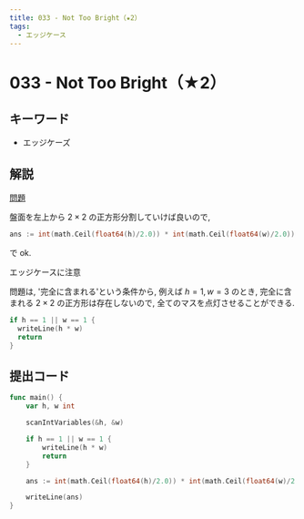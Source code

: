 ```yaml
---
title: 033 - Not Too Bright（★2）
tags:
  - エッジケース
---
```


# 033 - Not Too Bright（★2）

## キーワード

- エッジケーズ

## 解説

[問題](https://atcoder.jp/contests/typical90/tasks/typical90_ag)

盤面を左上から $2 \times 2$ の正方形分割していけば良いので,

```go
ans := int(math.Ceil(float64(h)/2.0)) * int(math.Ceil(float64(w)/2.0))
```

で ok.


<Callout type="warning" emoji="⚠️">
  エッジケースに注意
</Callout>

問題は, '完全に含まれる'という条件から, 例えば $h = 1, w = 3$ のとき, 完全に含まれる $2 \times 2$ の正方形は存在しないので, 全てのマスを点灯させることができる.

```go
if h == 1 || w == 1 {
  writeLine(h * w)
  return
}
```

## 提出コード

```go
func main() {
	var h, w int

	scanIntVariables(&h, &w)

	if h == 1 || w == 1 {
		writeLine(h * w)
		return
	}

	ans := int(math.Ceil(float64(h)/2.0)) * int(math.Ceil(float64(w)/2.0))

	writeLine(ans)
}
```
